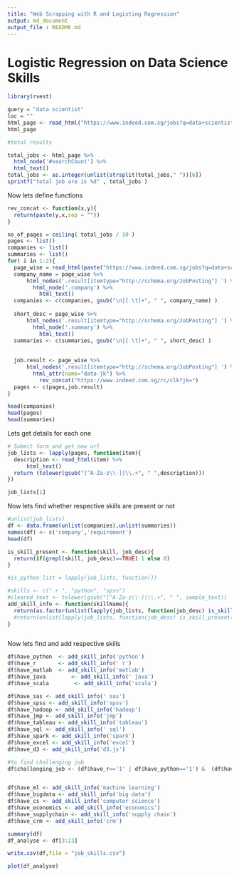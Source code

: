 ```yaml
---
title: "Web Scrapping with R and Logisting Regression"
output: md_document
output_file : README.md
---
```


# Logistic Regression on Data Science Skills

```r
library(rvest)
```


```r
query = "data scientist"
loc = ""
html_page <- read_html("https://www.indeed.com.sg/jobs?q=data+scientist&l=")
html_page
```

```r
#total results

total_jobs <- html_page %>%
  html_node('#searchCount') %>%
  html_text()
total_jobs <- as.integer(unlist(strsplit(total_jobs," "))[6])
sprintf("total job are is %d" , total_jobs )
```


Now lets define functions


```r
rev_concat <- function(x,y){
  return(paste(y,x,sep = ""))
}

no_of_pages = ceiling( total_jobs / 10 )
pages <- list()
companies <- list()
summaries <- list()
for( i in 1:2){
  page_wise = read_html(paste("https://www.indeed.com.sg/jobs?q=data+scientist&start=",(10 * i-1)+1))
  company_name = page_wise %>%
      html_nodes('.result[itemtype="http://schema.org/JobPosting"] ') %>%
        html_node('.company') %>%
          html_text()
  companies <- c(companies, gsub("\n|[ \t]+", " ", company_name) )
  
  short_desc = page_wise %>%
      html_nodes('.result[itemtype="http://schema.org/JobPosting"] ') %>%
        html_node('.summary') %>%
          html_text()
  summaries <- c(summaries, gsub("\n|[ \t]+", " ", short_desc) )
  
  
  job.result <- page_wise %>%
      html_nodes('.result[itemtype="http://schema.org/JobPosting"] ') %>%
        html_attr(name="data-jk") %>%
          rev_concat("https://www.indeed.com.sg/rc/clk?jk=")
  pages <- c(pages,job.result)
}    

head(companies)
head(pages)
head(summaries)
```


Lets get details for each one

```r
# Submit form and get new url
job_lists <- lapply(pages, function(item){
  description <- read_html(item) %>%
      html_text()
  return (tolower(gsub("[^A-Za-z\\-]|\\.+", " ",description)))
})

job_lists[1]
```

Now lets find whether respective skills are present or not

```r
#unlist(job_lists)
df <- data.frame(unlist(companies),unlist(summaries))
names(df) <- c('company','requirement')
head(df)

is_skill_present <- function(skill, job_desc){
  return(if(grepl(skill, job_desc)==TRUE) 1 else 0)
}

#is_python_list = lapply(job_lists, function())

#skills <- c(" r ", "python", "spss")
#cleared_text <- tolower(gsub("[^A-Za-z\\-]|\\.+", " ", sample_text))
add_skill_info <- function(skillName){
  return(as.factor(unlist(lapply(job_lists, function(job_desc) is_skill_present(skillName,job_desc)))))
  #return(unlist(lapply(job_lists, function(job_desc) is_skill_present(skillName,job_desc))))
}



```

Now lets find and add respective skills

```r

df$have_python  <- add_skill_info('python')
df$have_r       <- add_skill_info(' r')
df$have_matlab  <- add_skill_info('matlab')
df$have_java        <- add_skill_info(' java')
df$have_scala        <- add_skill_info('scala')

df$have_sas <- add_skill_info(' sas')
df$have_spss <- add_skill_info('spss')
df$have_hadoop <- add_skill_info('hadoop')
df$have_jmp <- add_skill_info('jmp')
df$have_tableau <- add_skill_info('tableau')
df$have_sql <- add_skill_info(' sql')
df$have_spark <- add_skill_info('spark')
df$have_excel <- add_skill_info('excel')
df$have_d3 <- add_skill_info('d3.js')

#to find challenging job
df$challenging_job <- (df$have_r=='1' | df$have_python=='1') &  (df$have_spss=='0' |  df$have_sas=='0' |  df$have_jmp=='0') 


df$have_ml <- add_skill_info('machine learning')
df$have_bigdata <- add_skill_info('big data')
df$have_cs <- add_skill_info('computer science')
df$have_economics <- add_skill_info('economics')
df$have_supplychain <- add_skill_info('supply chain')
df$have_crm <- add_skill_info('crm')

summary(df)
df_analyse <- df[3:23]

write.csv(df,file = "job_skills.csv")

plot(df_analyse)

```

